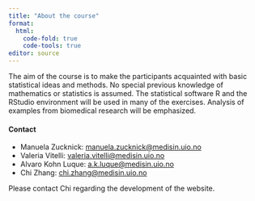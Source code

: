 ```yaml
---
title: "About the course"
format: 
  html:
    code-fold: true
    code-tools: true
editor: source
---
```



The aim of the course is to make the participants acquainted with basic statistical ideas and methods. No special previous knowledge of mathematics or statistics is assumed. The statistical software R and the RStudio environment will be used in many of the exercises. Analysis of examples from biomedical research will be emphasized.


#### Contact

* Manuela Zucknick: [manuela.zucknick\@medisin.uio.no](mailto:manuela.zucknick@medisin.uio.no)
* Valeria Vitelli: [valeria.vitelli\@medisin.uio.no](mailto:valeria.vitelli@medisin.uio.no)
* Alvaro Kohn Luque: [a.k.luque\@medisin.uio.no](mailto:a.k.luque@medisin.uio.no)
* Chi Zhang: [chi.zhang\@medisin.uio.no](mailto:chi.zhang@medisin.uio.no)

Please contact Chi regarding the development of the website.
